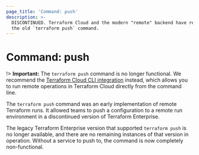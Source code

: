 ```yaml
---
page_title: 'Command: push'
description: >-
  DISCONTINUED. Terraform Cloud and the modern "remote" backend have replaced
  the old `terraform push` command.
---
```


# Command: push

!> **Important:** The `terraform push` command is no longer functional. We recommend the [Terraform Cloud CLI integration](/cli/cloud) instead, which allows you to run remote operations in Terraform Cloud directly from the command line.

The `terraform push` command was an early implementation of remote Terraform runs. It allowed teams to push a configuration to a remote run environment in a discontinued version of Terraform Enterprise.

The legacy Terraform Enterprise version that supported `terraform push` is no longer available, and there are no remaining instances of that version in operation. Without a service to push to, the command is now completely non-functional.
